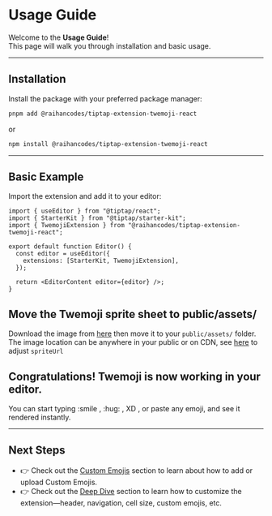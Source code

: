 # Usage Guide

Welcome to the **Usage Guide**!  
This page will walk you through installation and basic usage.

---

<H2
  iconUrl="https://cdn.jsdelivr.net/gh/jdecked/twemoji@16.0.1/assets/svg/1f4e6.svg"
  iconAlt="📦"
>
  Installation
</H2>

Install the package with your preferred package manager:

```bash
pnpm add @raihancodes/tiptap-extension-twemoji-react
```

or

```bash
npm install @raihancodes/tiptap-extension-twemoji-react
```

---

<H2
  iconUrl="https://cdn.jsdelivr.net/gh/jdecked/twemoji@16.0.1/assets/svg/26a1.svg"
  iconAlt="⚡"
>
  Basic Example
</H2>

Import the extension and add it to your editor:

```tsx
import { useEditor } from "@tiptap/react";
import { StarterKit } from "@tiptap/starter-kit";
import { TwemojiExtension } from "@raihancodes/tiptap-extension-twemoji-react";

export default function Editor() {
  const editor = useEditor({
    extensions: [StarterKit, TwemojiExtension],
  });

  return <EditorContent editor={editor} />;
}
```

<H2
  iconUrl="https://cdn.jsdelivr.net/gh/jdecked/twemoji@16.0.1/assets/svg/1f5bc.svg"
  iconAlt="🖼️"
>
  Move the Twemoji sprite sheet to public/assets/
</H2>

Download the image from [here](https://github.com/raihan-ramadhan/tiptap-extension-twemoji/tree/master/packages/tiptap-extension-twemoji-react/dist/assets) then move it to your `public/assets/` folder. The image location can be anywhere in your public or on CDN, see [here](/deep-dive#spriteUrl) to adjust `spriteUrl`

<H2
  iconUrl="https://cdn.jsdelivr.net/gh/jdecked/twemoji@16.0.1/assets/svg/1f389.svg"
  iconAlt="🎉"
>
  Congratulations! Twemoji is now working in your editor.
</H2>

You can start typing :smile , :hug: , XD , or paste any emoji, and see it rendered instantly.

---

<H2
  iconUrl="https://cdn.jsdelivr.net/gh/jdecked/twemoji@16.0.1/assets/svg/1f680.svg"
  iconAlt="🚀"
>
  Next Steps
</H2>

- 👉 Check out the [Custom Emojis](/custom-emojis) section to learn about how to add or upload Custom Emojis.
- 👉 Check out the [Deep Dive](/deep-dive) section to learn how to customize the extension—header, navigation, cell size, custom emojis, etc.
